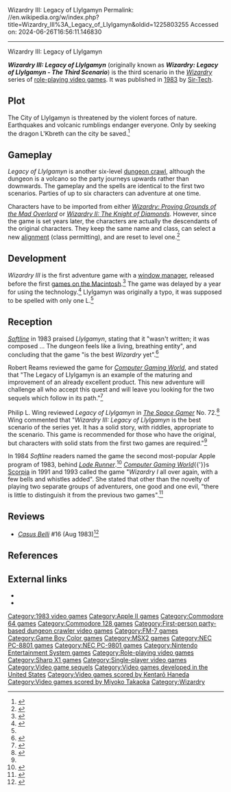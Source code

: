 Wizardry III: Legacy of Llylgamyn
Permalink: //en.wikipedia.org/w/index.php?title=Wizardry_III%3A_Legacy_of_Llylgamyn&oldid=1225803255
Accessed on: 2024-06-26T16:56:11.146830



------
Wizardry III: Legacy of Llylgamyn
{{Infobox video game
| title = Wizardry III: Legacy of Llylgamyn
| image = Wizardry 3 cover.jpg
| developer = [[Sir-Tech]]
| publisher = Sir-Tech
| designer = [[Andrew C. Greenberg]]<br>[[Robert Woodhead]]<br>Robert Del Favero Jr.<br>Joshua Mittleman<br>Samuel Pottle
| released = [[1983 in video games|1983]]
| modes = [[Single-player]]
| genre = [[Role-playing video game|Role-playing]]
| series = ''[[Wizardry]]''
| platforms = [[Apple II]], [[Commodore 64]] / [[Commodore 128|128]], [[MS-DOS]], [[FM-7]], [[Game Boy Color]], [[MSX2]],<ref name="msxgamesworld">{{cite web|url=http://www.msxgamesworld.com/gamecard.php?id=4966|title=Wizardry 3 - Legacy Of Llylgamyn|publisher=MSX Games World|accessdate=2017-02-08}}</ref> [[Nintendo Entertainment System|NES]], [[IBM PC]], [[NEC PC-88]], [[NEC PC-98]], [[Sharp X1]]<ref name="mobygames">{{cite web|url=http://www.mobygames.com/game/wizardry-legacy-of-llylgamyn-the-third-scenario/release-info|title=Wizardry: Legacy of Llylgamyn - The Third Scenario release dates|publisher=[[MobyGames]]|accessdate=2017-02-08}}</ref>
}}

'''''Wizardry III: Legacy of Llylgamyn''''' (originally known as '''''Wizardry: Legacy of Llylgamyn - The Third Scenario''''') is the third scenario in the ''[[Wizardry]]'' series of [[role-playing video game]]s. It was published in [[1983 in video gaming|1983]] by [[Sir-Tech]].

==Plot==
The City of Llylgamyn is threatened by the violent forces of nature. Earthquakes and volcanic rumblings endanger everyone. Only by seeking the dragon L'Kbreth can the city be saved.<ref>{{Cite web |title=Wizardry III - Legacy of Llylgamyn |url=https://archive.org/details/msdos_Wizardry_III_-_Legacy_of_Llylgamyn_1983}}</ref>

==Gameplay==
{{Unreferenced section|date=December 2020}}

''Legacy of Llylgamyn'' is another six-level [[dungeon crawl]], although the dungeon is a volcano so the party journeys upwards rather than downwards.  The gameplay and the spells are identical to the first two scenarios.  Parties of up to six characters can adventure at one time.

Characters have to be imported from either ''[[Wizardry: Proving Grounds of the Mad Overlord]]'' or ''[[Wizardry II: The Knight of Diamonds]]''. However, since the game is set years later, the characters are actually the descendants of the original characters. They keep the same name and class, can select a new [[Alignment (role-playing games)|alignment]] (class permitting), and are reset to level one.<ref>{{Cite web |title=Wizardry III: Legacy of Llylgamyn - Guides and FAQs |url=https://gamefaqs.gamespot.com/msx/918219-wizardry-iii-legacy-of-llylgamyn/faqs}}</ref>

==Development==
''Wizardry III'' is the first adventure game with a [[window manager]], released before the first [[Mac gaming|games on the Macintosh]].<ref name="mace19840402">{{cite news | url=https://books.google.com/books?id=kC4EAAAAMBAJ&pg=PA56 | title=Games with windows | work=InfoWorld | date=1984-04-02 | accessdate=10 February 2015 | author=Mace, Scott | pages=56}}</ref> The game was delayed by a year for using the technology.<ref name="mattchat1">{{cite web |last1=Barton |first1=Matt |title=Matt Chat 246: Robert Sirotek on Wizardry 1-5 |url=https://www.youtube.com/watch?v=kKQgDCbcJ1o  |archive-url=https://ghostarchive.org/varchive/youtube/20211221/kKQgDCbcJ1o |archive-date=2021-12-21 |url-status=live|website=[[YouTube]] |publisher=[[Google]] |access-date=18 September 2021 |date=23 June 2014}}{{cbignore}}</ref> Llylgamyn was originally a typo, it was supposed to be spelled with only one L.<ref name="mattchat1"/>

==Reception==
''[[Softline (magazine)|Softline]]'' in 1983 praised ''Llylgamyn'', stating that it "wasn't written; it was composed ... The dungeon feels like a living, breathing entity", and concluding that the game "is the best ''Wizardry'' yet".<ref name="tommervik19830708">{{cite news | url=http://www.cgwmuseum.org/galleries/index.php?year=1983&pub=6&id=12 | title=Legacy of Llylgamyn | work=Softline | date=Jul–Aug 1983 | accessdate=28 July 2014 | author=Tommervik, Margot Comstock | pages=23}}</ref>

Robert Reams reviewed the game for ''[[Computer Gaming World]]'', and stated that "The Legacy of Llylgamyn is an example of the maturing and improvement of an already excellent product. This new adventure will challenge all who accept this quest and will leave you looking for the two sequels which follow in its path."<ref name="CGW13">{{cite magazine |last=Reams |first=Robert |title=Legacy of Llylgamyn: An Introduction to Wizardry's Third Scenario |magazine=Computer Gaming World |date=December 1983 |volume=1 |issue=13 |pages=28–29}}</ref>

Philip L. Wing reviewed ''Legacy of Llylgamyn'' in ''[[The Space Gamer]]'' No. 72.<ref name="SG">{{cite journal|last=Wing |first=Philip L. |date=Jan–Feb 1985 |title=Capsule Reviews|journal=[[Space Gamer]]|publisher=[[Steve Jackson Games]]|issue=72|pages=45}}</ref> Wing commented that "''Wizardry III: Legacy of Llylgamyn'' is the best scenario of the series yet. It has a solid story, with riddles, appropriate to the scenario. This game is recommended for those who have the original, but characters with solid stats from the first two games are required."<ref name="SG"/>

In 1984 ''Softline'' readers named the game the second most-popular Apple program of 1983, behind ''[[Lode Runner]]''.<ref name="stgame19840304">{{cite news | url=http://www.cgwmuseum.org/galleries/index.php?year=1984&pub=6&id=16 | title=The Best and the Rest | work=St.Game | date=Mar–Apr 1984 | accessdate=28 July 2014 | pages=49}}</ref> ''[[Computer Gaming World]]''{{'}}s [[Scorpia (journalist)|Scorpia]] in 1991 and 1993 called the game "''Wizardry I'' all over again, with a few bells and whistles added". She stated that other than the novelty of playing two separate groups of adventurers, one good and one evil, "there is little to distinguish it from the previous two games".{{r|scorpia199110}}<ref name="scorpia199310">{{cite magazine | url=http://www.cgwmuseum.org/galleries/index.php?year=1993&pub=2&id=111 | title=Scorpia's Magic Scroll Of Games | magazine=Computer Gaming World | date=October 1993 | accessdate=25 March 2016 | author=Scorpia | pages=34–50}}</ref>

==Reviews==
* ''[[Casus Belli (magazine)|Casus Belli]]'' #16 (Aug 1983)<ref>{{Cite web|url=https://www.rpggeek.com/rpgissuearticle/141980/ludotique|title = Ludotique &#124; Article &#124; RPGGeek}}</ref>

==References==
{{Reflist|refs=
<ref name="scorpia199110">{{cite magazine | url=http://www.cgwmuseum.org/galleries/index.php?year=1991&pub=2&id=87 | title=C*R*P*G*S / Computer Role-Playing Game Survey | magazine=Computer Gaming World | date=October 1991 | accessdate=18 November 2013 | author=Scorpia | pages=16}}</ref>}}

==External links==
* {{moby game|id=/wizardry-legacy-of-llylgamyn-the-third-scenario|name=''Wizardry III: Legacy of Llylgamyn''}}
* {{Internet Archive game|msdos_Wizardry_III_-_Legacy_of_Llylgamyn_1983}}

{{Wizardry series}}

[[Category:1983 video games]]
[[Category:Apple II games]]
[[Category:Commodore 64 games]]
[[Category:Commodore 128 games]]
[[Category:First-person party-based dungeon crawler video games]]
[[Category:FM-7 games]]
[[Category:Game Boy Color games]]
[[Category:MSX2 games]]
[[Category:NEC PC-8801 games]]
[[Category:NEC PC-9801 games]]
[[Category:Nintendo Entertainment System games]]
[[Category:Role-playing video games]]
[[Category:Sharp X1 games]]
[[Category:Single-player video games]]
[[Category:Video game sequels]]
[[Category:Video games developed in the United States]]
[[Category:Video games scored by Kentarō Haneda]]
[[Category:Video games scored by Miyoko Takaoka]]
[[Category:Wizardry]]
